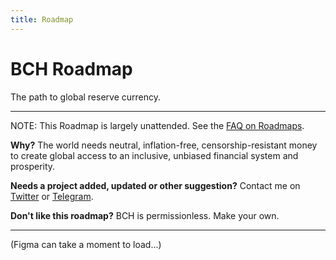 ```yaml
---
title: Roadmap
---
```



<div style={{ textAlign: "center" }}>
  <h1>BCH Roadmap</h1>
  <div>The path to global reserve currency.</div>
  <hr />
<p>
  NOTE: This Roadmap is largely unattended.  See the <a href="/faqs/Decentralisation/does-BCH-have-a-roadmap" target="_blank">FAQ on Roadmaps</a>.
</p>
<p>
  <b>Why?</b> The world needs neutral, inflation-free, censorship-resistant
  money to create global access to an inclusive, unbiased financial system and
  prosperity.
</p>
<p>
  <b>Needs a project added, updated or other suggestion?</b> Contact me on <a href="https://twitter.com/TheBCHPodcast" target="_blank">Twitter</a> or <a href="https://t.me/thebitcoincashpodcast_discussion" target="_blank">Telegram</a>.
</p>
<div>
  <b>Don't like this roadmap?</b> BCH is permissionless. Make your own.
</div>
<hr />

(Figma can take a moment to load...)

<FigmaEmbed url="https://www.figma.com/file/8UJ9gpOXnjAtS1vSSSSk7t/BCH-Roadmap" />

</div>
